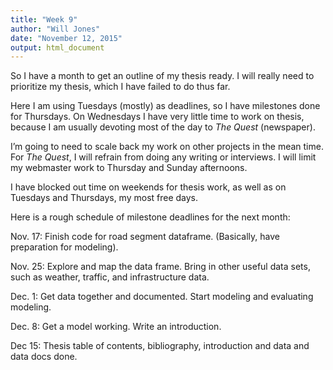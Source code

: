 ```yaml
---
title: "Week 9"
author: "Will Jones"
date: "November 12, 2015"
output: html_document
---
```


So I have a month to get an outline of my thesis ready. I will really need to
prioritize my thesis, which I have failed to do thus far.

Here I am using Tuesdays (mostly) as deadlines, so I have milestones done for Thursdays. On Wednesdays I have very little time to work on thesis, because I am usually devoting most of the day to _The Quest_ (newspaper).

I'm going to need to scale back my work on other projects in the mean time. For _The Quest_, I will refrain from doing any writing or interviews. I will limit my webmaster work to Thursday and Sunday afternoons.

I have blocked out time on weekends for thesis work, as well as on Tuesdays
and Thursdays, my most free days.

Here is a rough schedule of milestone deadlines for the next month:

Nov. 17: Finish code for road segment dataframe. (Basically, have preparation for
modeling).

Nov. 25: Explore and map the data frame. Bring in other useful data sets, such
as weather, traffic, and infrastructure data.

Dec. 1: Get data together and documented. Start modeling and evaluating modeling.

Dec. 8: Get a model working. Write an introduction.

Dec 15: Thesis table of contents, bibliography, introduction and data and data docs done.
